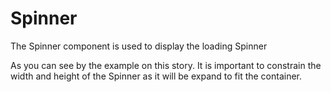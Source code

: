 
<Meta
  title="atom/Spinner"
  component={Spinner}
/>

# Spinner

The Spinner component is used to display the loading Spinner

<Tip type="warning">
  As you can see by the example on this story. It is important to constrain the width and height of the Spinner as it will be expand to fit the container.
</Tip>

<Canvas withSource="open">
  <Story name="Default">
    <Spinner />
  </Story>
</Canvas>

<Canvas withSource="open">
  <Story name="constrained to a reasonable size">
    <Spinner width='100px'/>
  </Story>
</Canvas>

<Canvas withSource="open">
  <Story name="constrained With custom fill colour">
    <Spinner width='100px' fill="rebeccapurple"/>
  </Story>
</Canvas>
